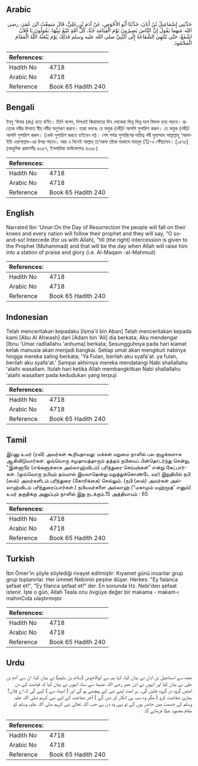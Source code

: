 ## Arabic


<div dir="rtl" lang="ar" style={{fontSize:'larger',backgroundColor:'#f8f9fa',padding:20}}>
حَدَّثَنِي إِسْمَاعِيلُ بْنُ أَبَانَ، حَدَّثَنَا أَبُو الأَحْوَصِ، عَنْ آدَمَ بْنِ عَلِيٍّ، قَالَ سَمِعْتُ ابْنَ عُمَرَ، رضى الله عنهما يَقُولُ إِنَّ النَّاسَ يَصِيرُونَ يَوْمَ الْقِيَامَةِ جُثًا، كُلُّ أُمَّةٍ تَتْبَعُ نَبِيَّهَا، يَقُولُونَ يَا فُلاَنُ اشْفَعْ، حَتَّى تَنْتَهِيَ الشَّفَاعَةُ إِلَى النَّبِيِّ صلى الله عليه وسلم فَذَلِكَ يَوْمَ يَبْعَثُهُ اللَّهُ الْمَقَامَ الْمَحْمُودَ‏.‏
</div>
<div style={{backgroundColor:'#f8f9fa',padding:20, marginBottom: 10}}><table> <thead> <tr> <th>References:</th> <th></th> </tr> </thead> <tbody><tr><td>Hadith No</td><td>4718</td></tr><tr><td>Arabic No</td><td>4718</td></tr><tr><td>Reference</td><td>Book 65 Hadith 240</td></tr></tbody></table></div>

## Bengali


<div dir="ltr" lang="bn" style={{fontSize:'larger',backgroundColor:'#f8f9fa',padding:20}}>
ইবনু ‘উমার (রাঃ) হতে বর্ণিত। তিনি বলেন, নিশ্চয়ই কিয়ামতের দিন লোকেরা ভিন্ন ভিন্ন দলে বিভক্ত হয়ে পড়বে। প্রত্যেক নবীর উম্মাত স্বীয় নবীর অনুসরণ করবে। তারা বলবেঃ হে অমুক (নবী)! আপনি সুপারিশ করুন। হে অমুক (নবী)! আপনি সুপারিশ করুন। (কেউ সুপারিশ করতে চাইবেন না)। শেষ পর্যন্ত সুপারিশের দায়িত্ব নবী মুহাম্মাদ সাল্লাল্লাহু ‘আলাইহি ওয়াসাল্লাম-এর উপর পড়বে। আর এ দিনেই আল্লাহ্ তা‘আলা তাঁকে মাকামে মাহমূদ [1]-এ পৌঁছাবেন। [১৪৭৫] (আধুনিক প্রকাশনীঃ ৪৩৫৭, ইসলামিক ফাউন্ডেশনঃ ৪৩৫৮)
</div>
<div style={{backgroundColor:'#f8f9fa',padding:20, marginBottom: 10}}><table> <thead> <tr> <th>References:</th> <th></th> </tr> </thead> <tbody><tr><td>Hadith No</td><td>4718</td></tr><tr><td>Arabic No</td><td>4718</td></tr><tr><td>Reference</td><td>Book 65 Hadith 240</td></tr></tbody></table></div>

## English


<div dir="ltr" lang="en" style={{fontSize:'larger',backgroundColor:'#f8f9fa',padding:20}}>
Narrated Ibn 'Umar:On the Day of Resurrection the people will fall on their knees and every nation will follow their prophet and they will say, "O so-and-so! Intercede (for us with Allah), "till (the right) intercession is given to the Prophet (Muhammad) and that will be the day when Allah will raise him into a station of praise and glory (i.e. Al-Maqam -al-Mahmud)
</div>
<div style={{backgroundColor:'#f8f9fa',padding:20, marginBottom: 10}}><table> <thead> <tr> <th>References:</th> <th></th> </tr> </thead> <tbody><tr><td>Hadith No</td><td>4718</td></tr><tr><td>Arabic No</td><td>4718</td></tr><tr><td>Reference</td><td>Book 65 Hadith 240</td></tr></tbody></table></div>

## Indonesian


<div dir="ltr" lang="id" style={{fontSize:'larger',backgroundColor:'#f8f9fa',padding:20}}>
Telah menceritakan kepadaku [Isma'il bin Aban] Telah menceritakan kepada kami [Abu Al Ahwash] dari [Adam bin 'Ali] dia berkata; Aku mendengar [Ibnu 'Umar radliallahu 'anhuma] berkata; Sesungguhnya pada hari kiamat kelak manusia akan menjadi bangkai. Setiap umat akan mengikuti nabinya hingga mereka saling berkata; 'Ya Fulan, berilah aku syafa'at. ya fulan, berilah aku syafa'at.' Sampai akhirnya mereka mendatangi Nabi shallallahu 'alaihi wasallam. Itulah hari ketika Allah membangkitkan Nabi shallallahu 'alaihi wasallam pada kedudukan yang terpuji
</div>
<div style={{backgroundColor:'#f8f9fa',padding:20, marginBottom: 10}}><table> <thead> <tr> <th>References:</th> <th></th> </tr> </thead> <tbody><tr><td>Hadith No</td><td>4718</td></tr><tr><td>Arabic No</td><td>4718</td></tr><tr><td>Reference</td><td>Book 65 Hadith 240</td></tr></tbody></table></div>

## Tamil


<div dir="ltr" lang="ta" style={{fontSize:'larger',backgroundColor:'#f8f9fa',padding:20}}>
இப்னு உமர் (ரலி) அவர்கள் கூறியதாவது: மக்கள் மறுமை நாளில் பல குழுக்களாக ஆகிவிடுவார்கள். ஒவ்வொரு சமுதாயத்தாரும் தத்தம் நபியைப் பின்தொடர்ந்து சென்று, “இன்னாரே (எங்களுக்காக அல்லாஹ்விடம்) பரிந்துரை செய்யுங்கள்” என்று கேட்பார்கள். (ஒவ்வொரு நபியும் தம்மால் இயலாதென்று மறுத்துக்கொண்டே வர) இறுதியில் நபி (ஸல்) அவர்களிடம் பரிந்துரை (கோரிக்கை) செல்லும். (நபி (ஸல்) அவர்கள் அல்லாஹ்விடம் பரிந்துரைப்பார்கள்.) நபியவர்களை அல்லாஹ் (“மகாமும் மஹ்மூத்' எனும்) உயர் தகுதிக்கு அனுப்பும் நாளில் இது நடக்கும்.15 அத்தியாயம் : 65
</div>
<div style={{backgroundColor:'#f8f9fa',padding:20, marginBottom: 10}}><table> <thead> <tr> <th>References:</th> <th></th> </tr> </thead> <tbody><tr><td>Hadith No</td><td>4718</td></tr><tr><td>Arabic No</td><td>4718</td></tr><tr><td>Reference</td><td>Book 65 Hadith 240</td></tr></tbody></table></div>

## Turkish


<div dir="ltr" lang="tr" style={{fontSize:'larger',backgroundColor:'#f8f9fa',padding:20}}>
İbn Ömer'in şöyle söylediği rivayet edilmiştir: Kıyamet günü insanlar grup grup toplanırlar. Her ümmet Nebiinin peşine düşer. Herkes: "Ey falanca şefaat et!", "Ey filanca şefaat et!" der. En sonunda Hz. Nebi'den şefaat istenir. İşte o gün, Allah Teala onu övgüye değer bir makama - makam-ı mahmCıda ulaştırmıştır
</div>
<div style={{backgroundColor:'#f8f9fa',padding:20, marginBottom: 10}}><table> <thead> <tr> <th>References:</th> <th></th> </tr> </thead> <tbody><tr><td>Hadith No</td><td>4718</td></tr><tr><td>Arabic No</td><td>4718</td></tr><tr><td>Reference</td><td>Book 65 Hadith 240</td></tr></tbody></table></div>

## Urdu


<div dir="rtl" lang="ur" style={{fontSize:'larger',backgroundColor:'#f8f9fa',padding:20}}>
مجھ سے اسماعیل بن ابان نے بیان کیا، کہا ہم سے ابوالاحوص (سلام بن سلیم) نے بیان کیا، ان سے آدم بن علی نے بیان کیا اور انہوں نے ابن عمر رضی اللہ عنہما سے سنا، انہوں نے بیان کیا کہ قیامت کے دن امتیں گروہ در گروہ چلیں گی۔ ہر امت اپنے نبی کے پیچھے ہو گی اور ( انبیاء سے ) کہے گی کہ اے فلاں! ہماری شفاعت کرو ( مگر وہ سب ہی انکار کر دیں گے ) آخر شفاعت کے لیے نبی کریم صلی اللہ علیہ وسلم کی خدمت میں حاضر ہوں گے تو یہی وہ دن ہے جب اللہ تعالیٰ نبی کریم صلی اللہ علیہ وسلم کو مقام محمود عطا فرمائے گا۔
</div>
<div style={{backgroundColor:'#f8f9fa',padding:20, marginBottom: 10}}><table> <thead> <tr> <th>References:</th> <th></th> </tr> </thead> <tbody><tr><td>Hadith No</td><td>4718</td></tr><tr><td>Arabic No</td><td>4718</td></tr><tr><td>Reference</td><td>Book 65 Hadith 240</td></tr></tbody></table></div>